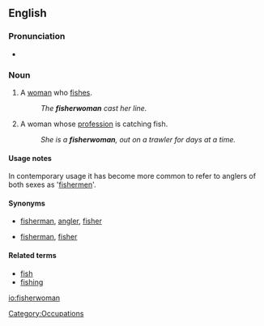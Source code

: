 ==English==

===Pronunciation===
* {{a|UK}} {{IPA|/ˈfɪʃəˌwʊmən/}}

===Noun===
{{en-noun|sg=[[fish]][[-er|er]][[woman]]|pl=fisherwomen}}

# A [[woman]] who [[fish#Verb|fishes]].
#:''The '''fisherwoman''' cast her line.''
# A woman whose [[profession]] is catching fish.
#:''She is a '''fisherwoman''', out on a trawler for days at a time.''

====Usage notes====
In contemporary usage it has become more common to refer to anglers of both sexes as '[[fisherman|fishermen]]'.

====Synonyms====
*{{i-c|woman who fishes}} [[fisherman]], [[angler]], [[fisher]]
*{{i-c|woman whose profession is catching fish}} [[fisherman]], [[fisher]]

====Related terms====
*[[fish]]
*[[fishing]]

[[Category:Occupations]]

[[io:fisherwoman]]